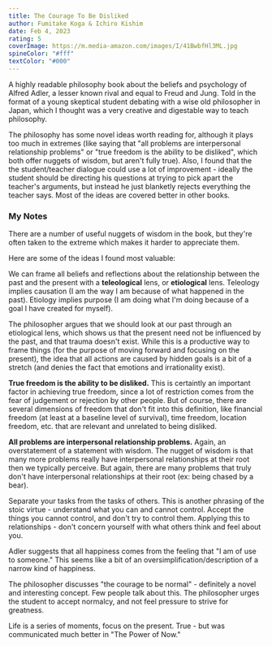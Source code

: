 ```yaml
---
title: The Courage To Be Disliked
author: Fumitake Koga & Ichiro Kishim
date: Feb 4, 2023
rating: 5
coverImage: https://m.media-amazon.com/images/I/41BwbfHl3ML.jpg
spineColor: "#fff"
textColor: "#000"
---
```


A highly readable philosophy book about the beliefs and psychology of Alfred Adler, a lesser known rival and equal to Freud and Jung. Told in the format of a young skeptical student debating with a wise old philosopher in Japan, which I thought was a very creative and digestable way to teach philosophy.

The philosophy has some novel ideas worth reading for, although it plays too much in extremes (like saying that "all problems are interpersonal relationship problems" or "true freedom is the ability to be disliked", which both offer nuggets of wisdom, but aren't fully true). Also, I found that the the student/teacher dialogue could use a lot of improvement - ideally the student should be directing his questions at trying to pick apart the teacher's arguments, but instead he just blanketly rejects everything the teacher says. Most of the ideas are covered better in other books.

### My Notes

There are a number of useful nuggets of wisdom in the book, but they're often taken to the extreme which makes it harder to appreciate them.

Here are some of the ideas I found most valuable:

We can frame all beliefs and reflections about the relationship between the past and the present with a **teleological** lens, or **etiological** lens. Teleology implies causation (I am the way I am because of what happened in the past). Etiology implies purpose (I am doing what I'm doing because of a goal I have created for myself).

The philosopher argues that we should look at our past through an etiological lens, which shows us that the present need not be influenced by the past, and that trauma doesn't exist. While this is a productive way to frame things (for the purpose of moving forward and focusing on the present), the idea that all actions are caused by hidden goals is a bit of a stretch (and denies the fact that emotions and irrationality exist).

**True freedom is the ability to be disliked.** This is certaintly an important factor in achieving true freedom, since a lot of restriction comes from the fear of judgement or rejection by other people. But of course, there are several dimensions of freedom that don't fit into this definition, like financial freedom (at least at a baseline level of survival), time freedom, location freedom, etc. that are relevant and unrelated to being disliked.

**All problems are interpersonal relationship problems.** Again, an overstatement of a statement with wisdom. The nugget of wisdom is that many more problems really have interpersonal relationships at their root then we typically perceive. But again, there are many problems that truly don't have interpersonal relationships at their root (ex: being chased by a bear).

Separate your tasks from the tasks of others. This is another phrasing of the stoic virtue - understand what you can and cannot control. Accept the things you cannot control, and don't try to control them. Applying this to relationships - don't concern yourself with what others think and feel about you.

Adler suggests that all happiness comes from the feeling that "I am of use to someone." This seems like a bit of an oversimplification/description of a narrow kind of happiness.

The philosopher discusses "the courage to be normal" - definitely a novel and interesting concept. Few people talk about this. The philosopher urges the student to accept normalcy, and not feel pressure to strive for greatness.

Life is a series of moments, focus on the present. True - but was communicated much better in "The Power of Now."
